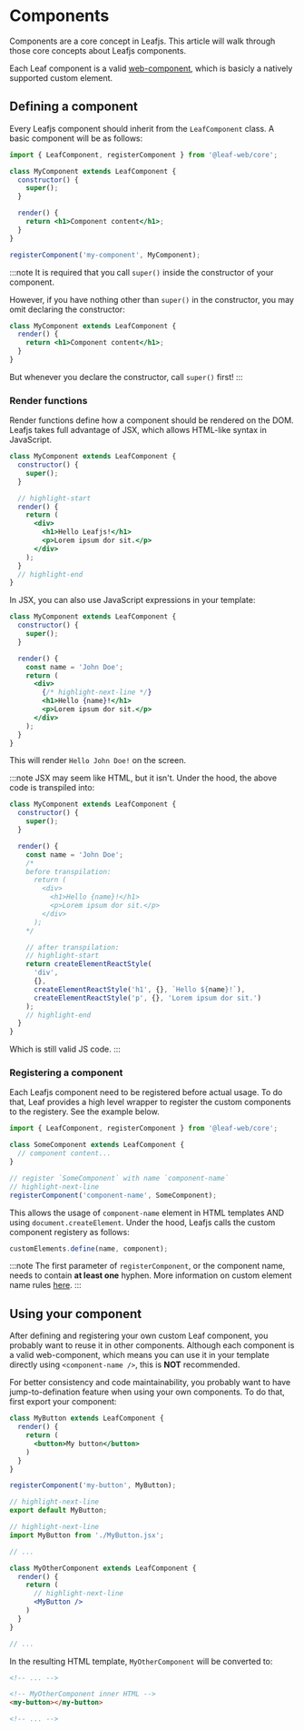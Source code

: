 # Components

Components are a core concept in Leafjs. This article will walk through those core concepts about Leafjs components.

Each Leaf component is a valid [web-component](https://developer.mozilla.org/en-US/docs/Web/Web_Components), which is basicly a natively supported custom element.

## Defining a component

Every Leafjs component should inherit from the `LeafComponent` class. A basic component will be as follows:

```jsx
import { LeafComponent, registerComponent } from '@leaf-web/core';

class MyComponent extends LeafComponent {
  constructor() {
    super();
  }

  render() {
    return <h1>Component content</h1>;
  }
}

registerComponent('my-component', MyComponent);
```

:::note
It is required that you call `super()` inside the constructor of your component.

However, if you have nothing other than `super()` in the constructor, you may omit declaring the constructor:

```jsx
class MyComponent extends LeafComponent {
  render() {
    return <h1>Component content</h1>;
  }
}
```

But whenever you declare the constructor, call `super()` first!
:::

### Render functions

Render functions define how a component should be rendered on the DOM. Leafjs takes full advantage of JSX, which allows HTML-like syntax in JavaScript.

```jsx
class MyComponent extends LeafComponent {
  constructor() {
    super();
  }

  // highlight-start
  render() {
    return (
      <div>
        <h1>Hello Leafjs!</h1>
        <p>Lorem ipsum dor sit.</p>
      </div>
    );
  }
  // highlight-end
}
```

In JSX, you can also use JavaScript expressions in your template:

```jsx
class MyComponent extends LeafComponent {
  constructor() {
    super();
  }

  render() {
    const name = 'John Doe';
    return (
      <div>
        {/* highlight-next-line */}
        <h1>Hello {name}!</h1>
        <p>Lorem ipsum dor sit.</p>
      </div>
    );
  }
}
```

This will render `Hello John Doe!` on the screen.

:::note
JSX may seem like HTML, but it isn't. Under the hood, the above code is transpiled into:

```js
class MyComponent extends LeafComponent {
  constructor() {
    super();
  }

  render() {
    const name = 'John Doe';
    /*
    before transpilation:
      return (
        <div>
          <h1>Hello {name}!</h1>
          <p>Lorem ipsum dor sit.</p>
        </div>
      );
    */

    // after transpilation:
    // highlight-start
    return createElementReactStyle(
      'div',
      {},
      createElementReactStyle('h1', {}, `Hello ${name}!`),
      createElementReactStyle('p', {}, 'Lorem ipsum dor sit.')
    );
    // highlight-end
  }
}
```

Which is still valid JS code.
:::

### Registering a component

Each Leafjs component need to be registered before actual usage. To do that, Leaf provides a high level wrapper to register the custom components to the registery. See the example below.

```js
import { LeafComponent, registerComponent } from '@leaf-web/core';

class SomeComponent extends LeafComponent {
  // component content...
}

// register `SomeComponent` with name `component-name`
// highlight-next-line
registerComponent('component-name', SomeComponent);
```

This allows the usage of `component-name` element in HTML templates AND using `document.createElement`. Under the hood, Leafjs calls the custom component registery as follows:

```js
customElements.define(name, component);
```

:::note
The first parameter of `registerComponent`, or the component name, needs to contain **at least one** hyphen. More information on custom element name rules [here](https://html.spec.whatwg.org/multipage/custom-elements.html#valid-custom-element-name).
:::

## Using your component

After defining and registering your own custom Leaf component, you probably want to reuse it in other components. Although each component is a valid web-component, which means you can use it in your template directly using `<component-name />`, this is **NOT** recommended.

For better consistency and code maintainability, you probably want to have jump-to-defination feature when using your own components. To do that, first export your component:

```jsx title="MyButton.jsx"
class MyButton extends LeafComponent {
  render() {
    return (
      <button>My button</button>
    )
  }
}

registerComponent('my-button', MyButton);

// highlight-next-line
export default MyButton;
```

```jsx title="MyOtherComponent.jsx"
// highlight-next-line
import MyButton from './MyButton.jsx';

// ...

class MyOtherComponent extends LeafComponent {
  render() {
    return (
      // highlight-next-line
      <MyButton />
    )
  }
}

// ...
```

In the resulting HTML template, `MyOtherComponent` will be converted to:

```html title="index.html"
<!-- ... -->

<!-- MyOtherComponent inner HTML -->
<my-button></my-button>

<!-- ... -->
```
